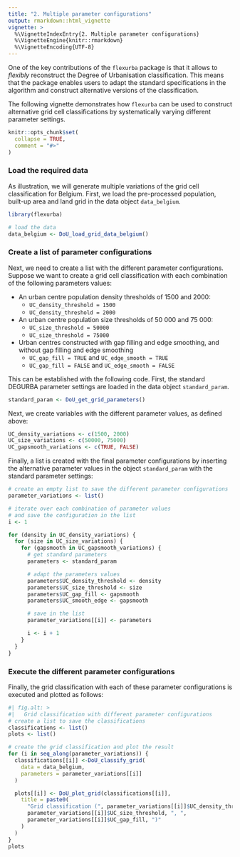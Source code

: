 ```yaml
---
title: "2. Multiple parameter configurations"
output: rmarkdown::html_vignette
vignette: >
  %\VignetteIndexEntry{2. Multiple parameter configurations}
  %\VignetteEngine{knitr::rmarkdown}
  %\VignetteEncoding{UTF-8}
---
```


One of the key contributions of the `flexurba` package is that it allows to *flexibly* reconstruct the Degree of Urbanisation classification. This means that the package enables users to adapt the standard specifications in the algorithm and construct alternative versions of the classification.

The following vignette demonstrates how `flexurba` can be used to construct alternative grid cell classifications by systematically varying different parameter settings.

```r
knitr::opts_chunk$set(
  collapse = TRUE,
  comment = "#>"
)
```

### Load the required data

As illustration, we will generate multiple variations of the grid cell classification for Belgium. First, we load the pre-processed population, built-up area and land grid in the data object `data_belgium`.

```r
library(flexurba)

# load the data
data_belgium <- DoU_load_grid_data_belgium()
```

### Create a list of parameter configurations

Next, we need to create a list with the different parameter configurations. Suppose we want to create a grid cell classification with each combination of the following parameters values:

-   An urban centre population density thresholds of 1500 and 2000:
    -   `UC_density_threshold = 1500`
    -   `UC_density_threshold = 2000`
-   An urban centre population size thresholds of 50 000 and 75 000:
    -   `UC_size_threshold = 50000`
    -   `UC_size_threshold = 75000`
-   Urban centres constructed with gap filling and edge smoothing, and without gap filling and edge smoothing
    -   `UC_gap_fill = TRUE` and `UC_edge_smooth = TRUE`
    -   `UC_gap_fill = FALSE` and `UC_edge_smooth = FALSE`

This can be established with the following code. First, the standard DEGURBA parameter settings are loaded in the data object `standard_param`.

```r
standard_param <- DoU_get_grid_parameters()
```

Next, we create variables with the different parameter values, as defined above:

```r
UC_density_variations <- c(1500, 2000)
UC_size_variations <- c(50000, 75000)
UC_gapsmooth_variations <- c(TRUE, FALSE)
```

Finally, a list is created with the final parameter configurations by inserting the alternative parameter values in the object `standard_param` with the standard parameter settings:

```r
# create an empty list to save the different parameter configurations
parameter_variations <- list()

# iterate over each combination of parameter values
# and save the configuration in the list
i <- 1

for (density in UC_density_variations) {
  for (size in UC_size_variations) {
    for (gapsmooth in UC_gapsmooth_variations) {
      # get standard parameters
      parameters <- standard_param

      # adapt the parameters values
      parameters$UC_density_threshold <- density
      parameters$UC_size_threshold <- size
      parameters$UC_gap_fill <- gapsmooth
      parameters$UC_smooth_edge <- gapsmooth

      # save in the list
      parameter_variations[[i]] <- parameters

      i <- i + 1
    }
  }
}
```

### Execute the different parameter configurations

Finally, the grid classification with each of these parameter configurations is executed and plotted as follows:

```r
#| fig.alt: >
#|   Grid classification with different parameter configurations
# create a list to save the classifications
classifications <- list()
plots <- list()

# create the grid classification and plot the result
for (i in seq_along(parameter_variations)) {
  classifications[[i]] <-DoU_classify_grid(
    data = data_belgium,
    parameters = parameter_variations[[i]]
  )

  plots[[i]] <- DoU_plot_grid(classifications[[i]],
    title = paste0(
      "Grid classification (", parameter_variations[[i]]$UC_density_threshold, ", ",
      parameter_variations[[i]]$UC_size_threshold, ", ",
      parameter_variations[[i]]$UC_gap_fill, ")"
    )
  )
}
plots
```
